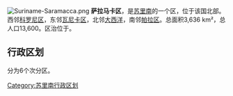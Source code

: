 [[File:Suriname-Saramacca.png|right]]
'''萨拉马卡区'''，是[[苏里南|苏里南]]的一个区，位于该国北部。西邻[[科罗尼区|科罗尼区]]，东邻[[瓦尼卡区|瓦尼卡区]]，北邻[[大西洋|大西洋]]，南邻[[帕拉区|帕拉区]]。总面积3,636 km²，总人口13,600。区治位于{{link-en|格罗宁根(苏里南)|Groningen, Suriname}}。

== 行政区划 ==
分为6个次分区。

[[Category:苏里南行政区划|Category:苏里南行政区划]]